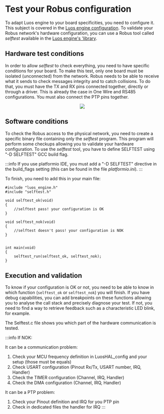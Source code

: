 # Test your Robus configuration

To adapt Luos engine to your board specificities, you need to configure it. This subject is covered in the [Luos engine configuration](./mcu).
To validate your Robus network's hardware configuration, you can use a Robus tool called _selftest_ available in the <a href="https://github.com/Luos-io/luos_engine/tree/main/network/robus/selftest" target="_blank" rel="external nofollow">Luos engine's 'library<IconExternalLink width="10"></IconExternalLink></a>.

## Hardware test conditions

In order to allow _selftest_ to check everything, you need to have specific conditions for your board.
To make this test, only one board must be isolated (unconnected) from the network.
Robus needs to be able to receive what it sends to check messages integrity and to catch collisions. To do that, you must have the TX and RX pins connected together, directly or through a driver. This is already the case in One Wire and RS485 configurations.
You must also connect the PTP pins together.

<div align="center">
  <Image
    src="/img/selftest_connection.svg"
    darkSrc="/img/selftest_connection-dark.svg"
  />
</div>

## Software conditions

To check the Robus access to the physical network, you need to create a specific binary file containing only the _selftest_ program. This program will perform some checkups allowing you to validate your hardware configuration.
To use the _selftest_ tool, you have to define SELFTEST using "-D SELFTEST" GCC build flag.

:::info
If you use platformio IDE, you must add a "-D SELFTEST" directive in the build_flags setting (this can be found in the file _platformio.ini_).
:::

To finish, you need to add this in your main file:

```AsciiDoc
#include "luos_engine.h"
#include "selftest.h"

void selftest_ok(void)
{
    //selftest pass! your configuration is OK
}

void selftest_nok(void)
{
    //selftest doesn't pass! your configuration is NOK
}


int main(void)
{
    selftest_run(selftest_ok, selftest_nok);
}
```

## Execution and validation

To know if your configuration is OK or not, you need to be able to know in which function (`selftest_ok` or `selftest_nok`) you will finish.
If you have debug capabilities, you can add breakpoints on these functions allowing you to analyse the call stack and precisely diagnose your test.
If not, you need to find a way to retrieve feedback such as a characteristic LED blink, for example.

The Selftest.c file shows you which part of the hardware communication is tested.

:::info
If NOK:

It can be a communication problem:

1. Check your MCU frequency definition in LuosHAL_config and your setup (those must be equals)
2. Check USART configuration (Pinout Rx/Tx, USART number, IRQ, Handler)
3. Check the TIMER configuration (Channel, IRQ, Handler)
4. Check the DMA configuration (Channel, IRQ, Handler)

It can be a PTP problem:

1. Check your Pinout definition and IRQ for you PTP pin
2. Check in dedicated files the handler for IRQ
:::
